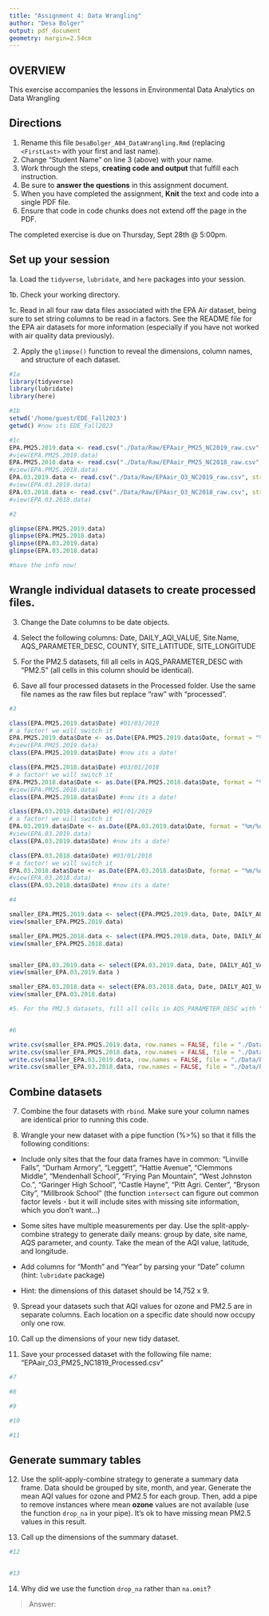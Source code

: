 ```yaml
---
title: "Assignment 4: Data Wrangling"
author: "Desa Bolger"
output: pdf_document
geometry: margin=2.54cm
---
```


## OVERVIEW

This exercise accompanies the lessons in Environmental Data Analytics on Data Wrangling 

## Directions

1. Rename this file `DesaBolger_A04_DataWrangling.Rmd` (replacing `<FirstLast>` with your first and last name).
2. Change "Student Name" on line 3 (above) with your name.
3. Work through the steps, **creating code and output** that fulfill each instruction.
4. Be sure to **answer the questions** in this assignment document.
5. When you have completed the assignment, **Knit** the text and code into a single PDF file.
6. Ensure that code in code chunks does not extend off the page in the PDF.

The completed exercise is due on Thursday, Sept 28th @ 5:00pm.

## Set up your session 

1a. Load the `tidyverse`,  `lubridate`, and `here` packages into your session.

1b. Check your working directory.

1c. Read in all four raw data files associated with the EPA Air dataset, being sure to set string columns to be read in a factors. See the README file for the EPA air datasets for more information (especially if you have not worked with air quality data previously). 

2. Apply the `glimpse()` function to reveal the dimensions, column names, and structure of each dataset. 

```r
#1a 
library(tidyverse)
library(lubridate)
library(here)
```


```r
#1b 
setwd('/home/guest/EDE_Fall2023')
getwd() #now its EDE_Fall2023

#1c
EPA.PM25.2019.data <- read.csv("./Data/Raw/EPAair_PM25_NC2019_raw.csv", stringsAsFactors = TRUE)
#view(EPA.PM25.2019.data)
EPA.PM25.2018.data <- read.csv("./Data/Raw/EPAair_PM25_NC2018_raw.csv", stringsAsFactors = TRUE)
#view(EPA.PM25.2018.data)
EPA.03.2019.data <- read.csv("./Data/Raw/EPAair_O3_NC2019_raw.csv", stringsAsFactors = TRUE)
#view(EPA.03.2019.data)
EPA.03.2018.data <- read.csv("./Data/Raw/EPAair_O3_NC2018_raw.csv", stringsAsFactors = TRUE)
#view(EPA.03.2018.data)

#2 

glimpse(EPA.PM25.2019.data)
glimpse(EPA.PM25.2018.data)
glimpse(EPA.03.2019.data)
glimpse(EPA.03.2018.data)

#have the info now!
```


## Wrangle individual datasets to create processed files.

3. Change the Date columns to be date objects.

4. Select the following columns: Date, DAILY_AQI_VALUE, Site.Name, AQS_PARAMETER_DESC, COUNTY, SITE_LATITUDE, SITE_LONGITUDE

5. For the PM2.5 datasets, fill all cells in AQS_PARAMETER_DESC with "PM2.5" (all cells in this column should be identical).

6. Save all four processed datasets in the Processed folder. Use the same file names as the raw files but replace "raw" with "processed".

```r
#3

class(EPA.PM25.2019.data$Date) #01/03/2019
# a factor! we will switch it
EPA.PM25.2019.data$Date <- as.Date(EPA.PM25.2019.data$Date, format = "%m/%d/%Y")
#view(EPA.PM25.2019.data)
class(EPA.PM25.2019.data$Date) #now its a date!

class(EPA.PM25.2018.data$Date) #03/01/2018
# a factor! we will switch it
EPA.PM25.2018.data$Date <- as.Date(EPA.PM25.2018.data$Date, format = "%m/%d/%Y")
#view(EPA.PM25.2018.data)
class(EPA.PM25.2018.data$Date) #now its a date!

class(EPA.03.2019.data$Date) #01/01/2019
# a factor! we will switch it
EPA.03.2019.data$Date <- as.Date(EPA.03.2019.data$Date, format = "%m/%d/%Y")
#view(EPA.03.2019.data)
class(EPA.03.2019.data$Date) #now its a date!

class(EPA.03.2018.data$Date) #03/01/2018
# a factor! we will switch it
EPA.03.2018.data$Date <- as.Date(EPA.03.2018.data$Date, format = "%m/%d/%Y")
#view(EPA.03.2018.data)
class(EPA.03.2018.data$Date) #now its a date!

#4

smaller_EPA.PM25.2019.data <- select(EPA.PM25.2019.data, Date, DAILY_AQI_VALUE, Site.Name, AQS_PARAMETER_DESC, COUNTY, SITE_LATITUDE, SITE_LONGITUDE)
view(smaller_EPA.PM25.2019.data)

smaller_EPA.PM25.2018.data <- select(EPA.PM25.2018.data, Date, DAILY_AQI_VALUE, Site.Name, AQS_PARAMETER_DESC, COUNTY, SITE_LATITUDE, SITE_LONGITUDE)
view(smaller_EPA.PM25.2018.data)


smaller_EPA.03.2019.data <- select(EPA.03.2019.data, Date, DAILY_AQI_VALUE, Site.Name, AQS_PARAMETER_DESC, COUNTY, SITE_LATITUDE, SITE_LONGITUDE)
view(smaller_EPA.03.2019.data )

smaller_EPA.03.2018.data <- select(EPA.03.2018.data, Date, DAILY_AQI_VALUE, Site.Name, AQS_PARAMETER_DESC, COUNTY, SITE_LATITUDE, SITE_LONGITUDE)
view(smaller_EPA.03.2018.data)

#5. For the PM2.5 datasets, fill all cells in AQS_PARAMETER_DESC with "PM2.5" (all cells in this column should be identical). #STUCK HERE


#6

write.csv(smaller_EPA.PM25.2019.data, row.names = FALSE, file = "./Data/Processed/smaller_EPA_PM25_2019.csv")
write.csv(smaller_EPA.PM25.2018.data, row.names = FALSE, file = "./Data/Processed/smaller_EPA_PM25_2018.csv")
write.csv(smaller_EPA.03.2019.data, row.names = FALSE, file = "./Data/Processed/smaller_EPA_03_2019_data.csv")
write.csv(smaller_EPA.03.2018.data, row.names = FALSE, file = "./Data/Processed/smaller_EPA_03_2018_data.csv")


```


## Combine datasets

7. Combine the four datasets with `rbind`. Make sure your column names are identical prior to running this code.

8. Wrangle your new dataset with a pipe function (%>%) so that it fills the following conditions: 

  * Include only sites that the four data frames have in common: "Linville Falls", "Durham Armory", "Leggett", "Hattie Avenue", "Clemmons Middle", "Mendenhall School", "Frying Pan Mountain", "West Johnston Co.", "Garinger High School", "Castle Hayne", "Pitt Agri. Center", "Bryson City", "Millbrook School" (the function `intersect` can figure out common factor levels - but it will include sites with missing site information, which you don't want...) 

  * Some sites have multiple measurements per day. Use the split-apply-combine strategy to generate daily means: group by date, site name, AQS parameter, and county. Take the mean of the AQI value, latitude, and longitude.
  
  * Add columns for "Month" and "Year" by parsing your "Date" column (hint: `lubridate` package)
  
  * Hint: the dimensions of this dataset should be 14,752 x 9.

9. Spread your datasets such that AQI values for ozone and PM2.5 are in separate columns. Each location on a specific date should now occupy only one row.

10. Call up the dimensions of your new tidy dataset.

11. Save your processed dataset with the following file name: "EPAair_O3_PM25_NC1819_Processed.csv"

```r
#7 

#8 

#9

#10

#11

```


## Generate summary tables

12. Use the split-apply-combine strategy to generate a summary data frame. Data should be grouped by site, month, and year. Generate the mean AQI values for ozone and PM2.5 for each group. Then, add a pipe to remove instances where mean **ozone** values are not available (use the function `drop_na` in your pipe). It's ok to have missing mean PM2.5 values in this result. 

13. Call up the dimensions of the summary dataset.

```r

#12


#13


```

14. Why did we use the function `drop_na` rather than `na.omit`?

> Answer: 
